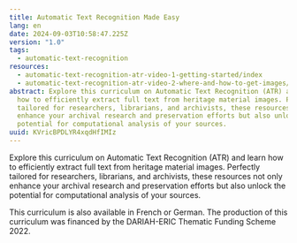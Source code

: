 ```yaml
---
title: Automatic Text Recognition Made Easy
lang: en
date: 2024-09-03T10:58:47.225Z
version: "1.0"
tags:
  - automatic-text-recognition
resources:
  - automatic-text-recognition-atr-video-1-getting-started/index
  - automatic-text-recognition-atr-video-2-where-and-how-to-get-images/index
abstract: Explore this curriculum on Automatic Text Recognition (ATR) and learn
  how to efficiently extract full text from heritage material images. Perfectly
  tailored for researchers, librarians, and archivists, these resources not only
  enhance your archival research and preservation efforts but also unlock the
  potential for computational analysis of your sources.
uuid: KVricBPDLYR4xqdHfIMIz
---
```

Explore this curriculum on Automatic Text Recognition (ATR) and learn how to efficiently extract full text from heritage material images. Perfectly tailored for researchers, librarians, and archivists, these resources not only enhance your archival research and preservation efforts but also unlock the potential for computational analysis of your sources.



This curriculum is also available in French or German.  The production of this curriculum was financed by the DARIAH-ERIC Thematic Funding Scheme 2022.
